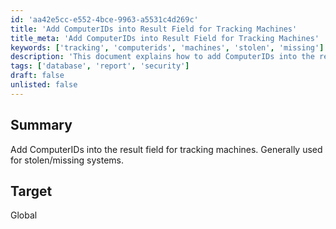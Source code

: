 ```yaml
---
id: 'aa42e5cc-e552-4bce-9963-a5531c4d269c'
title: 'Add ComputerIDs into Result Field for Tracking Machines'
title_meta: 'Add ComputerIDs into Result Field for Tracking Machines'
keywords: ['tracking', 'computerids', 'machines', 'stolen', 'missing']
description: 'This document explains how to add ComputerIDs into the result field for tracking machines, specifically for cases involving stolen or missing systems. It provides insights on the global target and its implications for asset management.'
tags: ['database', 'report', 'security']
draft: false
unlisted: false
---
```

## Summary

Add ComputerIDs into the result field for tracking machines. Generally used for stolen/missing systems.

## Target

Global












